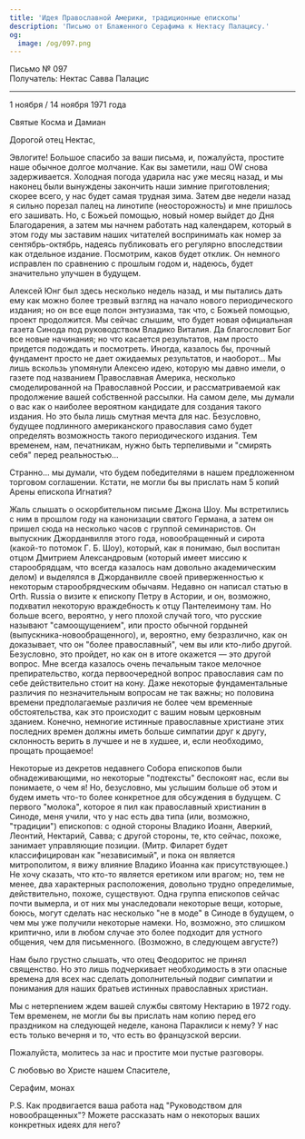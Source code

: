 ```yaml
---
title: 'Идея Православной Америки, традиционные епископы'
description: 'Письмо от Блаженного Серафима к Нектасу Палацису.'
og:
  image: /og/097.png
---
```


<div style={{textAlign:'right', fontFamily:'monospace'}}>Письмо № 097</div>
<div style={{textAlign:'left', fontFamily:'monospace'}}>Получатель: Нектас Савва Палацис</div>

---

1 ноября / 14 ноября 1971 года

Святые Косма и Дамиан

Дорогой отец Нектас,

Эвлогите! Большое спасибо за ваши письма, и, пожалуйста, простите наше обычное долгое молчание. Как вы заметили, наш OW снова задерживается. Холодная погода ударила нас уже месяц назад, и мы наконец были вынуждены закончить наши зимние приготовления; скорее всего, у нас будет самая трудная зима. Затем две недели назад я сильно порезал палец на линотипе (неосторожность) и мне пришлось его зашивать. Но, с Божьей помощью, новый номер выйдет до Дня Благодарения, а затем мы начнем работать над календарем, который в этом году мы заставим наших читателей воспринимать как номер за сентябрь-октябрь, надеясь публиковать его регулярно впоследствии как отдельное издание. Посмотрим, каков будет отклик. Он немного исправлен по сравнению с прошлым годом и, надеюсь, будет значительно улучшен в будущем.

Алексей Юнг был здесь несколько недель назад, и мы пытались дать ему как можно более трезвый взгляд на начало нового периодического издания; но он все еще полон энтузиазма, так что, с Божьей помощью, проект продолжится. Мы сейчас слышим, что будет новая официальная газета Синода под руководством Владико Виталия. Да благословит Бог все новые начинания; но что касается результатов, нам просто придется подождать и посмотреть. Иногда, казалось бы, прочный фундамент просто не дает ожидаемых результатов, и наоборот... Мы лишь вскользь упомянули Алексею идею, которую мы давно имели, о газете под названием Православная Америка, несколько смоделированной на Православной России, и рассматриваемой как продолжение вашей собственной рассылки. На самом деле, мы думали о вас как о наиболее вероятном кандидате для создания такого издания. Но это была лишь смутная мечта для нас. Безусловно, будущее подлинного американского православия само будет определять возможность такого периодического издания. Тем временем, нам, печатникам, нужно быть терпеливыми и "смирять себя" перед реальностью...

Странно... мы думали, что будем победителями в нашем предложенном торговом соглашении. Кстати, не могли бы вы прислать нам 5 копий Арены епископа Игнатия?

Жаль слышать о оскорбительном письме Джона Шоу. Мы встретились с ним в прошлом году на канонизации святого Германа, а затем он пришел сюда на несколько часов с группой семинаристов. Он выпускник Джорданвилля этого года, новообращенный и сирота (какой-то потомок Г. Б. Шоу), который, как я понимаю, был воспитан отцом Дмитрием Александровым (который имеет миссию к старообрядцам, что всегда казалось нам довольно академическим делом) и выделялся в Джорданвилле своей приверженностью к некоторым старообрядческим обычаям. Недавно он написал статью в Orth. Russia о визите к епископу Петру в Астории, и он, возможно, подхватил некоторую враждебность к отцу Пантелеимону там. Но больше всего, вероятно, у него плохой случай того, что русские называют "самоощущением", или просто обычной гордыней (выпускника-новообращенного), и, вероятно, ему безразлично, как он доказывает, что он "более православный", чем вы или кто-либо другой. Безусловно, это пройдет, но как он в итоге окажется — это другой вопрос. Мне всегда казалось очень печальным такое мелочное препирательство, когда первоочередной вопрос православия сам по себе действительно стоит на кону. Даже некоторые фундаментальные различия по незначительным вопросам не так важны; но половина времени предполагаемые различия не более чем временные обстоятельства, как это происходит с вашим новым церковным зданием. Конечно, немногие истинные православные христиане этих последних времен должны иметь больше симпатии друг к другу, склонность верить в лучшее и не в худшее, и, если необходимо, прощать прощаемое!

Некоторые из декретов недавнего Собора епископов были обнадеживающими, но некоторые "подтексты" беспокоят нас, если вы понимаете, о чем я! Но, безусловно, мы услышим больше об этом и будем иметь что-то более конкретное для обсуждения в будущем. С первого "молока", которое я пил как православный христианин в Синоде, меня учили, что у нас есть два типа (или, возможно, "традиции") епископов: с одной стороны Владико Иоанн, Аверкий, Леонтий, Нектарий, Савва; с другой стороны, те, кто сейчас, похоже, занимает управляющие позиции. (Митр. Филарет будет классифицирован как "независимый", и пока он является митрополитом, я вижу влияние Владико Иоанна как присутствующее.) Не хочу сказать, что кто-то является еретиком или врагом; но, тем не менее, два характерных расположения, довольно трудно определимые, действительно, похоже, существуют. Одна группа епископов сейчас почти вымерла, и от них мы унаследовали некоторые вещи, которые, боюсь, могут сделать нас несколько "не в моде" в Синоде в будущем, о чем мы уже получили некоторые намеки. Но, возможно, это слишком криптично, или в любом случае это более подходит для устного общения, чем для письменного. (Возможно, в следующем августе?)

Нам было грустно слышать, что отец Феодоритос не принял священство. Но это лишь подчеркивает необходимость в эти опасные времена для всех нас сделать дополнительный подвиг симпатии и понимания для наших братьев истинных православных христиан.

Мы с нетерпением ждем вашей службы святому Нектарию в 1972 году. Тем временем, не могли бы вы прислать нам копию перед его праздником на следующей неделе, канона Параклиси к нему? У нас есть только вечерня и то, что есть во французской версии.

Пожалуйста, молитесь за нас и простите мои пустые разговоры.

С любовью во Христе нашем Спасителе,

Серафим, монах

P.S. Как продвигается ваша работа над "Руководством для новообращенных"? Можете рассказать нам о некоторых ваших конкретных идеях для него?
